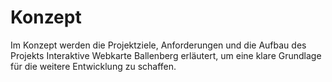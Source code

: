 # Konzept

Im Konzept werden die Projektziele, Anforderungen und die Aufbau des Projekts Interaktive Webkarte Ballenberg erläutert, um eine klare Grundlage für die weitere Entwicklung zu schaffen.
